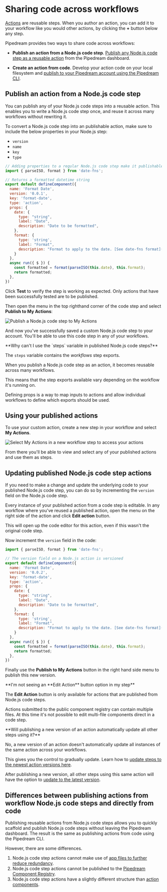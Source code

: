 
# Sharing code across workflows

[Actions](/components#actions) are reusable steps. When you author an action, you can add it to your workflow like you would other actions, by clicking the **+** button below any step.

Pipedream provides two ways to share code across workflows:

- **Publish an action from a Node.js code step**. [Publish any Node.js code step as a reusable action](/code/nodejs/sharing-code/#publish-an-action-from-a-node-js-code-step) from the Pipedream dashboard.

- **Create an action from code**. Develop your action code on your local filesystem and [publish to your Pipedream account using the Pipedream CLI](/components/quickstart/nodejs/actions/).

## Publish an action from a Node.js code step

<VideoPlayer src="https://www.youtube.com/embed/s7SWG1gikbw" title="Reusing code steps as actions" />

You can publish any of your Node.js code steps into a reusable action. This enables you to write a Node.js code step once, and reuse it across many workflows without rewriting it.

To convert a Node.js code step into an publishable action, make sure to include the below properties in your Node.js step:
- `version`
- `name`
- `key`
- `type`

```javascript {6-9}
// Adding properties to a regular Node.js code step make it publishable
import { parseISO, format } from 'date-fns';

// Returns a formatted datetime string
export default defineComponent({
  name: 'Format Date',
  version: '0.0.1',
  key: 'format-date',
  type: 'action',
  props: {
    date: {
      type: "string",
      label: "Date",
      description: "Date to be formatted",
    },
    format: {
      type: 'string',
      label: "Format",
      description: "Format to apply to the date. [See date-fns format](https://date-fns.org/v2.29.3/docs/format) as a reference."
    }
  },
  async run({ $ }) {
    const formatted = format(parseISO(this.date), this.format);
    return formatted;
  },
})

```

Click **Test** to verify the step is working as expected. Only actions that have been successfully tested are to be published.

Then open the menu in the top righthand corner of the code step and select **Publish to My Actions**:

![Publish a Node.js code step to My Actions](https://res.cloudinary.com/pipedreamin/image/upload/v1664805822/docs/components/CleanShot_2022-10-03_at_10.03.08_2x_lpbjjs.png)

And now you've successfully saved a custom Node.js code step to your account. You'll be able to use this code step in any of your workflows.

<Callout type="info">
**Why can't I use the `steps` variable in published Node.js code steps?**

The `steps` variable contains the _workflows_ step exports.

When you publish a Node.js code step as an action, it becomes reusable across many workflows.

This means that the step exports available vary depending on the workflow it's running on. 

Defining props is a way to map inputs to actions and allow individual workflows to define which exports should be used.
</Callout>

## Using your published actions

To use your custom action, create a new step in your workflow and select **My Actions**.

![Select My Actions in a new workflow step to access your actions](https://res.cloudinary.com/pipedreamin/image/upload/v1664806138/docs/components/CleanShot_2022-10-03_at_10.08.42_2x_qt1ht3.png)

From there you'll be able to view and select any of your published actions and use them as steps.

## Updating published Node.js code step actions

If you need to make a change and update the underlying code to your published Node.js code step, you can do so by incrementing the `version` field on the Node.js code step.

Every instance of your published action from a code step is editable. In any workflow where you've reused a published action, open the menu on the right side of the action and click **Edit action** button.

This will open up the code editor for this action, even if this wasn't the original code step.

Now increment the `version` field in the code:

```javascript {6}
import { parseISO, format } from 'date-fns';

// The version field on a Node.js action is versioned
export default defineComponent({
  name: 'Format Date',
  version: '0.0.2',
  key: 'format-date',
  type: 'action',
  props: {
    date: {
      type: "string",
      label: "Date",
      description: "Date to be formatted",
    },
    format: {
      type: 'string',
      label: "Format",
      description: "Format to apply to the date. [See date-fns format](https://date-fns.org/v2.29.3/docs/format) as a reference."
    }
  },
  async run({ $ }) {
    const formatted = format(parseISO(this.date), this.format);
    return formatted;
  },
})
```

Finally use the **Publish to My Actions** button in the right hand side menu to publish this new version.

<Callout type="info">
**I'm not seeing an **Edit Action** button option in my step**

The **Edit Action** button is only available for actions that are published from Node.js code steps.

Actions submitted to the public component registry can contain multiple files. At this time it's not possible to edit multi-file components direct in a code step.
</Callout>

<Callout type="info">
**Will publishing a new version of an action automatically update all other steps using it?**

No, a new version of an action doesn't automatically update all instances of the same action across your workflows.

This gives you the control to gradually update. Learn how to [update steps to the newest action versions here](https://pipedream.com/docs/workflows/steps/actions/#updating-actions-to-the-latest-version).
</Callout>

After publishing a new version, all other steps using this same action will have the option to [update to the latest version](/workflows/steps/actions/#updating-actions-to-the-latest-version).

## Differences between publishing actions from workflow Node.js code steps and directly from code

Publishing reusable actions from Node.js code steps allows you to quickly scaffold and publish Node.js code steps without leaving the Pipedream dashboard. The result is the same as publishing actions from code using the Pipedream CLI.

However, there are some differences.

1. Node.js code step actions cannot make use of [app files to further reduce redundancy](/components/guidelines/#promoting-reusability).
2. Node.js code step actions cannot be published to the [Pipedream Component Registry](/apps/contributing/).
3. Node.js code step actions have a slightly different structure than [action components](/components/api/#component-api).
